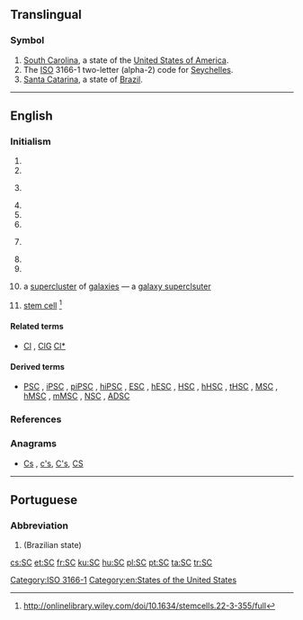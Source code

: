 {{also|Sc|S.C.|sc.|.sc}}
==Translingual==

===Symbol===
{{head|mul|symbol}}

# [[South Carolina]], a state of the [[United States of America]].
# The [[ISO]] 3166-1 two-letter (alpha-2) code for [[Seychelles]].
# [[Santa Catarina]], a state of [[Brazil]].

[[Category:ISO 3166-1]]

----

==English==

===Initialism===
{{rfc-header|Initialism}}
{{en-initialism}}

# {{initialism of|Superior Court|lang=en}}
# {{initialism of|Supreme Court|lang=en}}
# {{initialism of|StarCraft|lang=en}} {{gloss|a strategy [[PC]] game}}
# {{initialism of|status conference|Status Conference|lang=en}}
# {{initialism of|Settlement Conference|lang=en}}
# {{initialism of|[[small|Small]] [[claims|Claims]]|lang=en}}
# {{initialism of|State College|lang=en}} {{gloss|as used with proper names}}
# {{initialism of|Senior Counsel|lang=en}}
# {{initialism of|w:Security Council of the United Nations|Security Council of the United Nations|lang=en}}
# {{context|astronomy|lang=en}} a [[supercluster]] of [[galaxies]] &mdash; a [[galaxy superclsuter]]
# {{context|biology|lang=en}} [[stem cell]] <ref> http://onlinelibrary.wiley.com/doi/10.1634/stemcells.22-3-355/full </ref>

====Related terms====
* {{sense|galaxy supercluster}} [[Cl]] , [[ClG]] [[Cl*]]

====Derived terms====
* {{sense|stem cell}} [[PSC]] , [[iPSC]] , [[piPSC]] , [[hiPSC]] , [[ESC]] , [[hESC]] , [[HSC]] , [[hHSC]] , [[tHSC]] , [[MSC]] , [[hMSC]] , [[mMSC]] , [[NSC]] , [[ADSC]]

===References===
<references/>

===Anagrams===
* [[Cs#English|Cs]] , [[c's#English|c's]], [[C's#English|C's]], [[CS#English|CS]]

[[Category:en:States of the United States]]

----

==Portuguese==

===Abbreviation===
{{rfc-header|Abbreviation}}
{{head|pt|abbreviation}}

# {{abbreviation of|Santa Catarina|lang=pt}} (Brazilian state)

[[cs:SC]]
[[et:SC]]
[[fr:SC]]
[[ku:SC]]
[[hu:SC]]
[[pl:SC]]
[[pt:SC]]
[[ta:SC]]
[[tr:SC]]